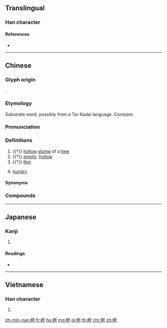 ==Translingual==

===Han character===
{{Han char|rn=75|rad=木|as=05|sn=9|four=46927|canj=DRMS|ids=⿰木号}}

====References====
* {{Han ref|kx=0517.090|dkj=14585|dj=0905.050|hdz=21182.020|uh=67B5|ud=26549|bh=CF4A|bd=53066}}

----

==Chinese==
{{zh-forms}}

===Glyph origin===
{{Han etym}}
{{Han compound|木|号|ls=psc|c1=s|c2=p}}.

===Etymology===
Substrate word, possibly from a Tai-Kadai language. Compare {{cog|th|หิว||hungry}}.

===Pronunciation===
{{zh-pron
|m=xiāo
|c=hiu1
|md=ĕu/hiĕu
|md_note=ĕu - vernacular (“hungry”); hiĕu - literary
|mn=iau
|h=pfs=iâu
|w=1xiau
|mc=y
|oc=y
|ma=
|cat=n,a
}}

===Definitions===
{{zh-hanzi}}

# {{†}} [[hollow]] [[stump]] of a [[tree]]
# {{†}} [[empty]]; [[hollow]]
# {{†}} {{lb|zh|of silk}} [[thin]]
# {{lb|zh|literary|or|Hakka|Min}} [[hungry]]

====Synonyms====
{{zh-dial|餓}}

===Compounds===
{{zh-der|枵腹從公|枵腹|枵腸轆轆|枵腹重趼|枵然|腹枵}}

----

==Japanese==

===Kanji===
{{ja-kanji|grade=|rs=木05}}

# {{defn|lang=ja|sort=木05}}

====Readings====
* {{ja-readings|on=[[きょう]] (kyō)|kun=[[うつろ]] (utsuro)}}

----

==Vietnamese==

===Han character===
{{vi-readings|rs=木05|hanviet=hèo}}

# {{defn|lang=vi|sort=木05}}

[[zh-min-nan:枵]]
[[fr:枵]]
[[hu:枵]]
[[mg:枵]]
[[pl:枵]]
[[th:枵]]
[[chr:枵]]
[[zh:枵]]